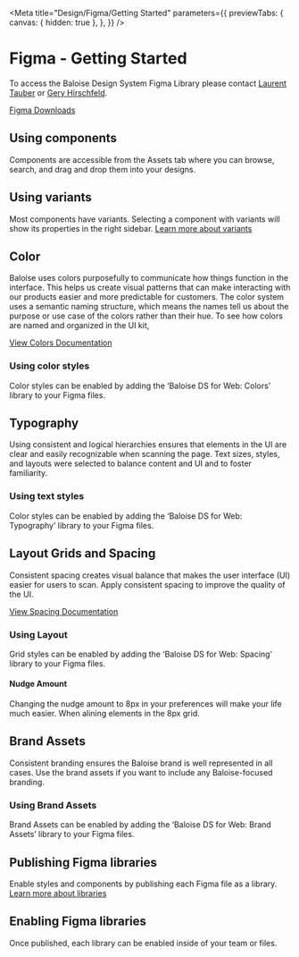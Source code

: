 
<Meta
  title="Design/Figma/Getting Started"
  parameters={{
    previewTabs: {
      canvas: { hidden: true },
    },
  }}
/>

# Figma - Getting Started

To access the Baloise Design System Figma Library please contact [Laurent Tauber](https://github.com/Gagne87) or [Gery Hirschfeld](https://github.com/hirsch88).

[Figma Downloads](https://www.figma.com/downloads/)

## Using components

Components are accessible from the Assets tab where you can browse, search, and drag and drop them into your designs.

<bal-doc-image text="using-components" src="/assets/images/figma/using-components.png" />

## Using variants

Most components have variants. Selecting a component with variants will show its properties in the right sidebar. [Learn more about variants](https://www.figma.com/best-practices/creating-and-organizing-variants/)

<bal-doc-image text="using-variants" src="/assets/images/figma/using-variants.png" />

## Color

Baloise uses colors purposefully to communicate how things function in the interface. This helps us create visual patterns that can make interacting with our products easier and more predictable for customers.
The color system uses a semantic naming structure, which means the names tell us about the purpose or use case of the colors rather than their hue. To see how colors are named and organized in the UI kit,

[View Colors Documentation](http://localhost:8080/design/colors.html)

### Using color styles

Color styles can be enabled by adding the ‘Baloise DS for Web: Colors’ library to your Figma files.

<bal-doc-image text="color-styles" src="/assets/images/figma/color-styles.png" />

## Typography

Using consistent and logical hierarchies ensures that elements in the UI are clear and easily recognizable when scanning the page. Text sizes, styles, and layouts were selected to balance content and UI and to foster familiarity.

### Using text styles

Color styles can be enabled by adding the ‘Baloise DS for Web: Typography’ library to your Figma files.

<bal-doc-image text="text-styles" src="/assets/images/figma/text-styles.png" />

## Layout Grids and Spacing

Consistent spacing creates visual balance that makes the user interface (UI) easier for users to scan. Apply consistent spacing to improve the quality of the UI.

[View Spacing Documentation](http://localhost:8080/design/spacing.html)

### Using Layout

Grid styles can be enabled by adding the ‘Baloise DS for Web: Spacing’ library to your Figma files.

<bal-doc-image text="grid-styles" src="/assets/images/figma/gird-styles.png" />

<bal-doc-image text="padding" src="/assets/images/figma/padding.png" />

#### Nudge Amount

Changing the nudge amount to 8px in your preferences will make your life much easier. When alining elements in the 8px grid.

<bal-doc-image text="nudge-amount" src="/assets/images/figma/nudge-amount.png" />

## Brand Assets

Consistent branding ensures the Baloise brand is well represented in all cases. Use the brand assets if you want to include any Baloise-focused branding.

### Using Brand Assets

Brand Assets can be enabled by adding the ‘Baloise DS for Web: Brand Assets’ library to your Figma files.

<bal-doc-image text="brand-assets" src="/assets/images/figma/brand-assets.png" />

## Publishing Figma libraries

Enable styles and components by publishing each Figma file as a library. [Learn more about libraries](https://help.figma.com/hc/en-us/articles/360041051154)

<bal-doc-image text="publishing" src="/assets/images/figma/publishing.png" />

## Enabling Figma libraries

Once published, each library can be enabled inside of your team or files.

<bal-doc-image text="enabling" src="/assets/images/figma/enabling.png" />
